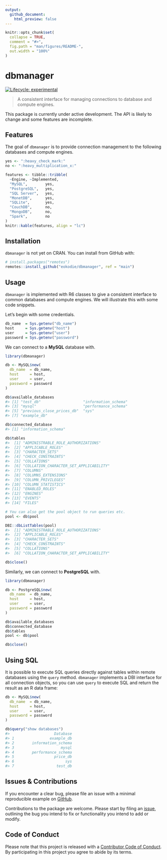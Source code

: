 ```yaml
---
output: 
  github_document:
    html_preview: false
---
```


<!-- README.md is generated from README.Rmd. Please edit that file -->

```r
knitr::opts_chunk$set(
  collapse = TRUE,
  comment = "#>",
  fig.path = "man/figures/README-",
  out.width = "100%"
)
```

# dbmanager

<div align="center">
<!-- hex -->
<!-- <img src="./man/figures/logo.png" height = "200px" /> -->

<!-- badges: start -->
<!-- Experimental -->
[![Lifecycle: experimental](https://img.shields.io/badge/lifecycle-experimental-orange.svg)](https://www.tidyverse.org/lifecycle/#experimental) 
<!-- badges: end -->

<!-- links start -->
<!-- links end -->

</div>


> A consistent interface for managing connections to database and compute engines.

This package is currently under active development. The API is likely to change and some features are incomplete.

## Features

The goal of `dbmanager` is to provide connection management to the following databases and compute engines.

```r
yes <- ":heavy_check_mark:"
no <- ":heavy_multiplication_x:"

features <- tibble::tribble(
  ~Engine, ~Implemented,
  "MySQL",        yes,
  "PostgreSQL",   yes,
  "SQL Server",   yes,
  "MonetDB",      yes,
  "SQLite",       yes,
  "CouchDB",      no,
  "MongoDB",      no,
  "Spark",        no
)
knitr::kable(features, align = "lc")
```

## Installation

`dbmanager` is not yet on CRAN. You can install from GitHub with:
```r
# install.packages("remotes")
remotes::install_github("eokodie/dbmanager", ref = "main")
```

## Usage

`dbmanager` is implemented with R6 classes to give a consistent interface to common databases and compute engines. We will illustrate this with some code snippets.

Let's begin with some credentials.
```r
db_name  = Sys.getenv("db_name")
host     = Sys.getenv("host") 
user     = Sys.getenv("user") 
password = Sys.getenv("password")
```


We can connect to a __MySQL__ database with.
```r
library(dbmanager)

db <- MySQL$new(
  db_name  = db_name,
  host     = host, 
  user     = user, 
  password = password
)

db$available_databases
#> [1] "test_db"                   "information_schema"       
#> [3] "mysql"                     "performance_schema"       
#> [5] "previous_close_prices_db"  "sys"                      
#> [7] "example_db"

db$connected_database
#> [1] "information_schema"

db$tables
#>  [1] "ADMINISTRABLE_ROLE_AUTHORIZATIONS"    
#>  [2] "APPLICABLE_ROLES"                     
#>  [3] "CHARACTER_SETS"                       
#>  [4] "CHECK_CONSTRAINTS"                    
#>  [5] "COLLATIONS"                           
#>  [6] "COLLATION_CHARACTER_SET_APPLICABILITY"
#>  [7] "COLUMNS"                              
#>  [8] "COLUMNS_EXTENSIONS"                   
#>  [9] "COLUMN_PRIVILEGES"                    
#> [10] "COLUMN_STATISTICS"                    
#> [11] "ENABLED_ROLES"                        
#> [12] "ENGINES"                              
#> [13] "EVENTS"                               
#> [14] "FILES"                                

# You can also get the pool object to run queries etc.
pool <- db$pool

DBI::dbListTables(pool)
#>  [1] "ADMINISTRABLE_ROLE_AUTHORIZATIONS"    
#>  [2] "APPLICABLE_ROLES"                     
#>  [3] "CHARACTER_SETS"                       
#>  [4] "CHECK_CONSTRAINTS"                    
#>  [5] "COLLATIONS"                           
#>  [6] "COLLATION_CHARACTER_SET_APPLICABILITY"

db$close()
```

Similarly, we can connect to __PostgreSQL__ with.
```r
library(dbmanager)

db <- PostgreSQL$new(
  db_name  = db_name,
  host     = host, 
  user     = user, 
  password = password
)

db$available_databases
db$connected_database
db$tables
pool <- db$pool

db$close()
```

## Using SQL

It is possible to execute SQL queries directly against tables within remote databases using the `query` method.
`dbmanager` implements a DBI interface for all connection objects, so you can use `query` to execute SQL and return the result as an R data frame:
```r
db <- MySQL$new(
  db_name  = db_name,
  host     = host, 
  user     = user, 
  password = password
)

db$query("show databases")
#>                    Database
#> 1                example_db
#> 2        information_schema
#> 3                     mysql
#> 4        performance_schema
#> 5                  price_db
#> 6                       sys
#> 7                   test_db
```

## Issues & Contributions

If you encounter a clear bug, please file an issue with a minimal reproducible example on [GitHub](https://github.com/eokodie/dbmanager/issues). 

Contributions to the package are welcome. Please start by filing an [issue](https://github.com/eokodie/dbmanager/issues), outlining the bug you intend to fix or functionality you intend to add or modify.

## Code of Conduct

Please note that this project is released with a [Contributor Code of Conduct](.github/CODE_OF_CONDUCT.md). By participating in this project you agree to abide by its terms.

